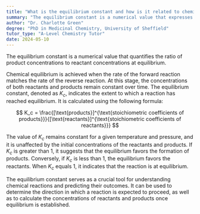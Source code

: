 ```yaml
---
title: "What is the equilibrium constant and how is it related to chemical equilibrium?"
summary: "The equilibrium constant is a numerical value that expresses the ratio of product concentrations to reactant concentrations at equilibrium."
author: "Dr. Charlotte Green"
degree: "PhD in Medicinal Chemistry, University of Sheffield"
tutor_type: "A-Level Chemistry Tutor"
date: 2024-05-10
---
```


The equilibrium constant is a numerical value that quantifies the ratio of product concentrations to reactant concentrations at equilibrium.

Chemical equilibrium is achieved when the rate of the forward reaction matches the rate of the reverse reaction. At this stage, the concentrations of both reactants and products remain constant over time. The equilibrium constant, denoted as $K_c$, indicates the extent to which a reaction has reached equilibrium. It is calculated using the following formula:

$$
K_c = \frac{[\text{products}]^{\text{stoichiometric coefficients of products}}}{[\text{reactants}]^{\text{stoichiometric coefficients of reactants}}}
$$

The value of $K_c$ remains constant for a given temperature and pressure, and it is unaffected by the initial concentrations of the reactants and products. If $K_c$ is greater than $1$, it suggests that the equilibrium favors the formation of products. Conversely, if $K_c$ is less than $1$, the equilibrium favors the reactants. When $K_c$ equals $1$, it indicates that the reaction is at equilibrium.

The equilibrium constant serves as a crucial tool for understanding chemical reactions and predicting their outcomes. It can be used to determine the direction in which a reaction is expected to proceed, as well as to calculate the concentrations of reactants and products once equilibrium is established.
    